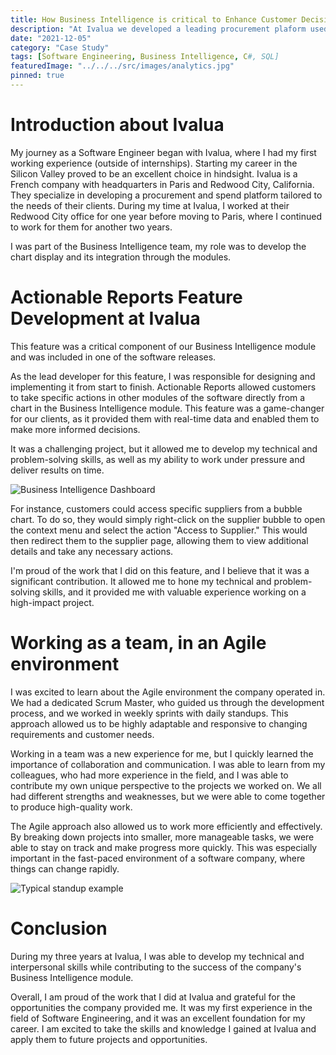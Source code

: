```yaml
---
title: How Business Intelligence is critical to Enhance Customer Decision-Making
description: "At Ivalua we developed a leading procurement plaform used by hundreds of companies worldwide."
date: "2021-12-05"
category: "Case Study"
tags: [Software Engineering, Business Intelligence, C#, SQL]
featuredImage: "../../../src/images/analytics.jpg"
pinned: true
---
```


# Introduction about Ivalua

My journey as a Software Engineer began with Ivalua, where I had my first working experience (outside of internships). Starting my career in the Silicon Valley proved to be an excellent choice in hindsight. Ivalua is a French company with headquarters in Paris and Redwood City, California. They specialize in developing a procurement and spend platform tailored to the needs of their clients.
During my time at Ivalua, I worked at their Redwood City office for one year before moving to Paris, where I continued to work for them for another two years.

I was part of the Business Intelligence team, my role was to develop the chart display and its integration through the modules.


# Actionable Reports Feature Development at Ivalua

This feature was a critical component of our Business Intelligence module and was included in one of the software releases.

As the lead developer for this feature, I was responsible for designing and implementing it from start to finish. Actionable Reports allowed customers to take specific actions in other modules of the software directly from a chart in the Business Intelligence module. This feature was a game-changer for our clients, as it provided them with real-time data and enabled them to make more informed decisions.

It was a challenging project, but it allowed me to develop my technical and problem-solving skills, as well as my ability to work under pressure and deliver results on time.

![Business Intelligence Dashboard](contextMenu.png)

For instance, customers could access specific suppliers from a bubble chart. To do so, they would simply right-click on the supplier bubble to open the context menu and select the action "Access to Supplier." This would then redirect them to the supplier page, allowing them to view additional details and take any necessary actions.

I'm proud of the work that I did on this feature, and I believe that it was a significant contribution. It allowed me to hone my technical and problem-solving skills, and it provided me with valuable experience working on a high-impact project.


# Working as a team, in an Agile environment

I was excited to learn about the Agile environment the company operated in. We had a dedicated Scrum Master, who guided us through the development process, and we worked in weekly sprints with daily standups. This approach allowed us to be highly adaptable and responsive to changing requirements and customer needs.

Working in a team was a new experience for me, but I quickly learned the importance of collaboration and communication. I was able to learn from my colleagues, who had more experience in the field, and I was able to contribute my own unique perspective to the projects we worked on. We all had different strengths and weaknesses, but we were able to come together to produce high-quality work.

The Agile approach also allowed us to work more efficiently and effectively. By breaking down projects into smaller, more manageable tasks, we were able to stay on track and make progress more quickly. This was especially important in the fast-paced environment of a software company, where things can change rapidly.

![Typical standup example](agile.jpg)

# Conclusion

During my three years at Ivalua, I was able to develop my technical and interpersonal skills while contributing to the success of the company's Business Intelligence module.

Overall, I am proud of the work that I did at Ivalua and grateful for the opportunities the company provided me. It was my first experience in the field of Software Engineering, and it was an excellent foundation for my career. I am excited to take the skills and knowledge I gained at Ivalua and apply them to future projects and opportunities.